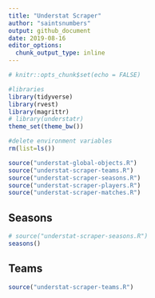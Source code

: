 ```yaml
---
title: "Understat Scraper"
author: "saintsnumbers"
output: github_document
date: 2019-08-16
editor_options: 
  chunk_output_type: inline
---
```

  
```r
# knitr::opts_chunk$set(echo = FALSE)

#libraries
library(tidyverse)
library(rvest)
library(magrittr)
# library(understatr)
theme_set(theme_bw())

#delete environment variables
rm(list=ls())
```
```r
source("understat-global-objects.R")
source("understat-scraper-teams.R")
source("understat-scraper-seasons.R")
source("understat-scraper-players.R")
source("understat-scraper-matches.R")
```
## Seasons
```r
# source("understat-scraper-seasons.R")
seasons()
```
## Teams
```r
source("understat-scraper-teams.R")
```